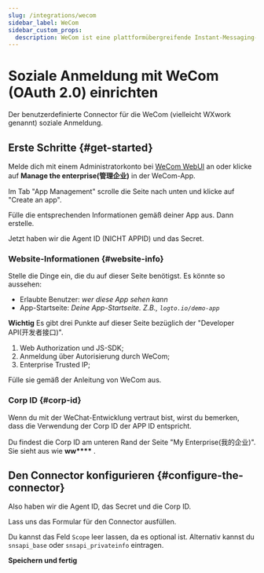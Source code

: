 ```yaml
---
slug: /integrations/wecom
sidebar_label: WeCom
sidebar_custom_props:
  description: WeCom ist eine plattformübergreifende Instant-Messaging-App für Teams. Es ist die Unternehmensversion von WeChat.
---
```



# Soziale Anmeldung mit WeCom (OAuth 2.0) einrichten

Der benutzerdefinierte Connector für die WeCom (vielleicht WXwork genannt) soziale Anmeldung.

<GuideTip />

## Erste Schritte \{#get-started}

Melde dich mit einem Administratorkonto bei [WeCom WebUI](https://work.weixin.qq.com/) an oder klicke auf **Manage the enterprise(管理企业)** in der WeCom-App.

Im Tab "App Management" scrolle die Seite nach unten und klicke auf "Create an app".

Fülle die entsprechenden Informationen gemäß deiner App aus. Dann erstelle.

Jetzt haben wir die Agent ID (NICHT APPID) und das Secret.

### Website-Informationen \{#website-info}

Stelle die Dinge ein, die du auf dieser Seite benötigst. Es könnte so aussehen:

- Erlaubte Benutzer: _wer diese App sehen kann_
- App-Startseite: _Deine App-Startseite. Z.B., `logto.io/demo-app`_

**Wichtig**
Es gibt drei Punkte auf dieser Seite bezüglich der "Developer API(开发者接口)".

1. Web Authorization und JS-SDK;
2. Anmeldung über Autorisierung durch WeCom;
3. Enterprise Trusted IP;

Fülle sie gemäß der Anleitung von WeCom aus.

### Corp ID \{#corp-id}

Wenn du mit der WeChat-Entwicklung vertraut bist, wirst du bemerken, dass die Verwendung der Corp ID der APP ID entspricht.

Du findest die Corp ID am unteren Rand der Seite "My Enterprise(我的企业)". Sie sieht aus wie **ww\*\*\*\*** .

## Den Connector konfigurieren \{#configure-the-connector}

Also haben wir die Agent ID, das Secret und die Corp ID.

Lass uns das Formular für den Connector ausfüllen.

Du kannst das Feld `Scope` leer lassen, da es optional ist. Alternativ kannst du `snsapi_base` oder `snsapi_privateinfo` eintragen.

**Speichern und fertig**
